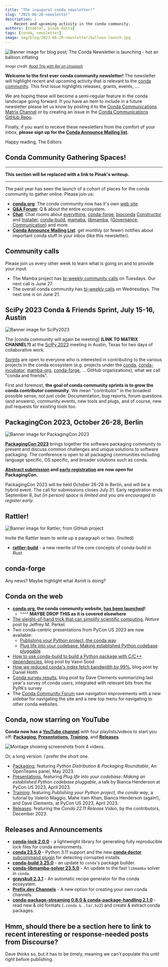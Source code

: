 ```yaml
---
title: "The inaugural conda newsletter!"
slug: "2023-06-20-newsletter"
description: |
    Recent and upcoming activity in the conda community.
authors: [tnabtaf, pinak-datta]
tags: [conda, newsletter]
image: img/blog/2023-06-20-newsletter/balloon-launch.jpg
---
```



<Image img={launch} alt="Banner image for blog post; The Conda Newsletter is launching - hot air balloon inflating"/>

<p>
    <i>
        <small>
            Image credit: <a href="https://unsplash.com/photos/sN40hKv8_cI">Road Trip with Raj on Unsplash</a>
        </small>
    </i>
</p>

**Welcome to the first ever conda community newsletter!**  The newsletter will highlight recent and upcoming activity that is relevant to the [conda community](https://conda.org/).  This first issue highlights releases, grants, events, ....

We are hoping these will become a semi-regular feature in the conda landscape going forward.  If you have an item to include in a future newsletter please let us know by posting it to the [Conda Communications Matrix Channel](https://matrix.to/#/%23conda-communications:matrix.org) or by creating an issue in the [Conda Communications GitHub Repo](https://github.com/conda/communications/issues).

<!-- truncate -->

Finally, if you want to receive these newsletters from the comfort of your inbox, **please sign up for the [Conda Announce Mailing list](https://lists.conda.org/wws/info/announce).**

Happy reading,
The Editors


## Conda Community Gathering Spaces!

---

**This section will be replaced with a link to Pinak's writeup.**

---

The past year has seen the launch of a cohort of places for the conda community to gather online.  Please join us:

* **[conda.org](https://conda.org)**: The conda community now has it's own [web site](https://conda.org).
* **[Q&A Forum](https://conda.discourse.group/)**: Q & about the entire ecosystem.
* **[Chat](https://matrix.to/#/#conda:matrix.org)**: Chat rooms about [everything](a), [conda-forge](a), [bioconda](a) [Constructor](a) and [Installer](a), [conda-build](a), [mamaba](a), [libmamba](a), ([Governance](a), [Communication](a)) and more.
* **[Conda Announce Mailing List](https://lists.conda.org/wws/info/announce)**: get monthly (or fewer) notifies about important conda stuff in your inbox (like this newsletter).

## Community calls

Please join us every other week to learn what is going on and to provide your input.

* The Mamba project has [bi-weekly community calls](https://hackmd.io/iOgkxNMpTea6lWczjCov9Q?view) on Tuesdays.  Our next call is June 27.
* The overall conda community has [bi-weekly calls](https://hackmd.io/@conda-community?tags=%5B%22meeting-notes%22%5D) on Wednesdays.  The next one is on June 21.

## SciPy 2023 Conda & Friends Sprint, July 15-16, Austin

<Image img={scipybanner} alt="Banner image for SciPy2023"/>

The [conda community will again be meeting] **(LINK TO MATRIX CHANNEL?)** at the [SciPy 2023](https://www.scipy2023.scipy.org/) meeting in Austin, Texas for two days of collaborative work.

[Sprints](https://www.scipy2023.scipy.org/sprints) are open to everyone who is interested in contributing to the various projects in the conda ecosystem (e.g. projects under the [conda](https://github.com/conda), [conda-incubator](https://github.com/conda-incubator), [mamba-org](https://github.com/mamba-org), [conda-forge](https://github.com/conda-forge), ... GitHub organizations), what we call "conda and friends".

First and foremost, **the goal of conda community sprints is to grow the conda contributor community**.  We mean "contributor" in the broadest possible sense, not just code: Documentation, bug reports, forum questions (and answers), community events, new tools and plugs, and of course, new pull requests for existing tools too.

## PackagingCon 2023, October 26-28, Berlin

<Image img={packagingcon} alt="Banner image for PackagingCon 2023"/>

[**PackagingCon 2023**](https://packaging-con.org/) brings together the software packaging community to present and discuss common challenges and unique solutions to software packaging. The conference is open to all packaging communities including language specific, OS specific, and broader solutions such as conda.

**[Abstract submission](https://cfp.packaging-con.org/2023/cfp) and [early registration](https://ti.to/packagingcon/packagingcon-2023) are now open for PackagingCon**.

PackagingCon 2023 will be held October 26-28 in Berlin, and will be a hybrid event. The call for submissions closes July 31. Early registration ends September 8, *but (in person) space is limited and you are encouraged to register early.*

## Rattler!

<Image img={rattler} alt="Banner image for Rattler, from GitHub project"/>

Invite the Rattler team to write up a paragraph or two. (Invited)

* [**rattler-build**](https://prefix.dev/blog/the_new_rattler_build) - a new rewrite of the core concepts of conda-build in *Rust*.

## conda-forge

Any news?  Maybe highlight what Asmit is doing?


## Conda on the web

* **[conda.org](https://conda.org/), the conda community website, [has been launched](https://conda.org/blog/2022-04-27-welcome-to-conda-dot-org)!**
    * ^^^^ **MAYBE DROP THIS as it is covered elsewhere**
* [The sleight-of-hand trick that can simplify scientific computing](https://www.nature.com/articles/d41586-023-01469-0, ), *Nature* post by Jeffrey M. Perkel.
* Two conda-centric presentations from PyCon US 2023 are now available:
    * [Publishing your Python project, the conda way](https://youtu.be/NSgTFf40vHQ)
    * [Plug life into your codebase: Making established Python codebase pluggable](https://youtu.be/OeSv0_HesaU)
* [How to use conda-build to build a Python package with C/C++ dependencies](https://conda.org/blog/2023-05-18-how-to-use-conda-build), blog post by Vasvi Sood
* [How we reduced conda's index fetch bandwidth by 99%](https://conda.org/blog/2023-05-05-how-we-reduced-the-conda-index-fetch-bandwidth), blog post by Daniel Holth
* [Conda survey results](https://conda.org/blog/2022-03-30-conda-survey/), blog post by Dave Clements summarizing last year's survey of conda users, integrated with relevant bits from the PyPA's survey
* The [Conda Community Forum](https://conda.discourse.group/) saw navigation improvements with a new sidebar for navigating the site and a new top menu for navigating to other conda websites.


## Conda, now starring on YouTube

**Conda now has a [YouTube channel](https://www.youtube.com/channel/UCNc3BL-gO8hbx_7DdEDcofg)** with four playlists/videos to start you off: **[Packaging](https://youtu.be/6by8b2Ht200), [Presentations](https://youtu.be/OeSv0_HesaU), [Training](https://youtu.be/NSgTFf40vHQ)**, and **[Releases](https://youtu.be/VD5TXcbYgR4)**.

<Image img={youtube} alt="Montage showing screenshots from 4 videos."/>

Or, a long version.  I prefer the short one.

* [Packaging](https://youtu.be/6by8b2Ht200), featuring *Python Distribution & Packaging Roundtable*, An OpenTeams panel, May 2023.
* [Presentations](https://youtu.be/OeSv0_HesaU), featuring *Plug life into your codebase: Making an established Python codebase pluggable*, a talk by Bianca Henderson at PyCon US 2023, April 2023.
* [Training](https://youtu.be/NSgTFf40vHQ): featuring *Publishing your Python project, the conda way*, a tutorial by Valerio Maggio, Mahe Iram Khan, Bianca Henderson (again!), and Dave Clements, at PyCon US 2023, April 2023.
* [Releases](https://youtu.be/VD5TXcbYgR4): featuring the *Conda 22.11 Release Video*, by the contributors, December 2023.


## Releases and Announcements

* **[conda-lock 2.0.0](https://github.com/conda/conda-lock/releases/tag/v2.0.0)** - a lightweight library for generating fully reproducible lock files for conda environments.
* **[conda 23.5.0](https://conda.org/blog/2023-05-31-may-2023-releases#changes-in-conda)** - Python 3.11 support and the new [**conda doctor** subcommand plugin](https://conda.org/blog/2023-06-01-conda-doctor) for detecting corrupted installs.
* **[conda-build 3.25.0](https://conda.org/blog/2023-05-31-may-2023-releases#changes-in-conda-build)** - an update to `conda`'s package builder.
* **[conda-libmamba-solver 23.5.0](https://conda.org/blog/2023-05-31-may-2023-releases#changes-in-conda-libmamba-solver)** - An update to the fast `libmamba` solver in `conda`.
* **[grayskull 2.3.1](https://github.com/conda/grayskull/releases/tag/v2.3.1)** - An automatic recipe generator for the conda ecosystem.
* **[Prefix.dev Channels](https://prefix.dev/blog/introducing_channels)** - A new option for creating your own conda channels.
* **[conda-package-streaming 0.8.0 & conda-package-handling 2.1.0](https://conda.discourse.group/t/conda-package-streaming-0-8-0-and-conda-package-handling-2-1-0-released/267)** - read new & old formats (`.conda & .tar.bz2`) and create & extract conda packages.

## Hmm, should there be a section here to link to recent interesting or response-needed posts from Discourse?

Dave thinks so, but it has to be timely, meaning we can't populate this until right before publishing.
